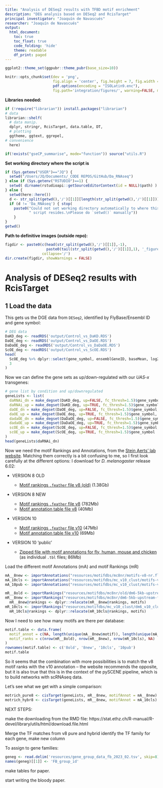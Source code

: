```yaml
---
title: "Analysis of DESeq2 results with TFBD motif enrichment"
description: "DEG analysis based on DESeq2 and RcisTarget"
principal investigator: "Joaquín de Navascués"
researcher: "Joaquín de Navascués"
output: 
  html_document:
    toc: true
    toc_float: true
    code_folding: 'hide'
    theme: readable
    df_print: paged
---
```

```r
ggplot2::theme_set(ggpubr::theme_pubr(base_size=10))
```

```r
knitr::opts_chunk$set(dev = 'png', 
                      fig.align = 'center', fig.height = 7, fig.width = 8.5, 
                      pdf.options(encoding = "ISOLatin9.enc"),
                      fig.path='integration/figures/', warning=FALSE, message=FALSE)
```

**Libraries needed:**
```r
if (!require("librarian")) install.packages("librarian")
# data
librarian::shelf(
  # data manip.
  dplyr, stringr, RcisTarget, data.table, DT,
  # plotting
  ggtheme, ggtext, ggrepel,
# convenience
  here)

if(!exists("gseCP_summarise", mode="function")) source("utils.R")
```

**Set working directory where the script is**
```r
if (Sys.getenv("USER")=="JQ") {
  setwd("/Users/JQ/Documents/_CODE REPOS/GitHub/Da_RNAseq")
} else if (Sys.getenv("RSTUDIO")==1) {
  setwd( dirname(rstudioapi::getSourceEditorContext(id = NULL)$path) ) # gets what is in the editor
} else {
  setwd(here::here())
  d <- str_split(getwd(),'/')[[1]][length(str_split(getwd(),'/')[[1]])]
  if (d != 'Da_RNAseq') { stop(
    paste0("Could not set working directory automatically to where this",
           " script resides.\nPlease do `setwd()` manually"))
    }
}
getwd()
```

**Path to definitive images (outside repo):**
```r
figdir <- paste0(c(head(str_split(getwd(),'/')[[1]],-1),
                   paste0(tail(str_split(getwd(),'/')[[1]],1), '_figures')),
                 collapse='/')
dir.create(figdir, showWarnings = FALSE)
```


# Analysis of DESeq2 results with RcisTarget


## 1 Load the data


This gets us the DGE data from `DESeq2`, identified by FlyBase/Ensembl ID and gene symbol:
```r
# DEG data
DaKD_deg <- readRDS('output/Control_vs_DaKD.RDS')
DaOE_deg <- readRDS('output/Control_vs_DaOE.RDS')
DaDaOE_deg <- readRDS('output/Control_vs_DaDaOE.RDS')
ScOE_deg <- readRDS('output/Control_vs_ScOE.RDS')
head(
  ScOE_deg %>% dplyr::select(gene_symbol, ensemblGeneID, baseMean, log2FoldChange, padj),
  3
)
```

Now we can define the gene sets as up/down-regulated with our _UAS-x_ transgenes:
```r
# gene list by condition and up/downregulated
geneLists <- list(
  daRNAi_dn = make_degset(DaKD_deg, up=FALSE, fc_thresh=1.5)$gene_symbol,
  daRNAi_up = make_degset(DaKD_deg, up=TRUE, fc_thresh=1.5)$gene_symbol,
  daOE_dn = make_degset(DaOE_deg, up=FALSE, fc_thresh=1.5)$gene_symbol,
  daOE_up = make_degset(DaOE_deg, up=TRUE, fc_thresh=1.5)$gene_symbol,
  dadaOE_dn = make_degset(DaDaOE_deg, up=FALSE, fc_thresh=1.5)$gene_symbol,
  dadaOE_up = make_degset(DaDaOE_deg, up=TRUE, fc_thresh=1.5)$gene_symbol,
  scOE_dn = make_degset(ScOE_deg, up=FALSE, fc_thresh=1.5)$gene_symbol,
  scOE_up = make_degset(ScOE_deg, up=TRUE, fc_thresh=1.5)$gene_symbol
)
head(geneLists$daRNAi_dn)
```

Now we need the motif Rankings and Annotations, from the [Stein Aerts' lab website](https://resources.aertslab.org/cistarget/).
Matching them correctly is a bit confusing to me, so I first look carefully at the different options:
I download for _D. melanogaster_ release 6.02:

- VERSION 8 OLD

  - [Motif rankings `.feather` file v8 (old)](https://resources.aertslab.org/cistarget/databases/old/drosophila_melanogaster/dm6/flybase_r6.02/mc8nr/gene_based/dm6-5kb-upstream-full-tx-11species.mc8nr.feather) (1.38Gb)

- VERSION 8 NEW

  - [Motif rankings `.feather` file v8](https://resources.aertslab.org/cistarget/databases/drosophila_melanogaster/dm6/flybase_r6.02/mc8nr/gene_based/dm6-5kb-upstream-full-tx-11species.mc8nr.genes_vs_motifs.rankings.feather) (782Mb) 
  - [Motif annotation table file v8](https://resources.aertslab.org/cistarget/motif2tf/motifs-v8-nr.flybase-m0.001-o0.0.tbl) (40Mb)

- VERSION 10

  - [Motif rankings `.feather` file v10](https://resources.aertslab.org/cistarget/databases/drosophila_melanogaster/dm6/flybase_r6.02/mc_v10_clust/gene_based/dm6_v10_clust.genes_vs_motifs.rankings.feather) (47Mb) 
  - [Motif annotation table file v10](https://resources.aertslab.org/cistarget/motif2tf/motifs-v10nr_clust-nr.flybase-m0.001-o0.0.tbl) (69Mb)

- VERSION 10 'public'

  - [Zipped file with motif annotations for fly, human, mouse and chicken ](https://resources.aertslab.org/cistarget/motif_collections/v10nr_clust_public/v10nr_clust_public.zip) (as individual `.tbl` files; 86Mb)

Load the different motif Annotations (mA) and motif Rankings (mR)
```r
mA__8new <- importAnnotations("resources/motifdbs/mc8nr/motifs-v8-nr.flybase-m0.001-o0.0.tbl")
mA_10cls <- importAnnotations("resources/motifdbs/mc_v10_clust/motifs-v10nr_clust-nr.flybase-m0.001-o0.0.tbl")
mA_10pub <- importAnnotations("resources/motifdbs/mc_v10_clust/motifs-v10-nr.flybase-m0.00001-o0.0.tbl")

mR__8old <- importRankings("resources/motifdbs/mc8nr/old/dm6-5kb-upstream-full-tx-11species.mc8nr.feather")
mR__8new <- importRankings("resources/motifdbs/mc8nr/dm6-5kb-upstream-full-tx-11species.mc8nr.genes_vs_motifs.rankings.feather")
  mR__8new@rankings <- dplyr::relocate(mR__8new@rankings, motifs)
mR_10cls <- importRankings("resources/motifdbs/mc_v10_clust/dm6_v10_clust.genes_vs_motifs.rankings.feather")
  mR_10cls@rankings <- dplyr::relocate(mR_10cls@rankings, motifs)
```

Now I need to see how many motifs are there per database:
```r
motif.table <- data.frame(
  motif_annot = c(NA, length(unique(mA__8new$motif)), length(unique(mA_10cls$motif)), length(unique(mA_10pub$motif))),
  motif_ranks = c(nrow(mR__8old), nrow(mR__8new), nrow(mR_10cls), NA)
)
rownames(motif.table) <- c('8old', '8new', '10cls', '10pub')
motif.table
```

So it seems that the combination with more possibilities is to match the v8 motif ranks with the v10 annotation -- the website recommends the opposite, but it is also true that this is in the context of the pySCENE pipeline, which is to build networks with scRNAseq data.

Let's see what we get with a simple comparison:

```r
motrich_pure8 <- cisTarget(geneLists, mR__8new, motifAnnot = mA__8new)
motrich_hybr8 <- cisTarget(geneLists, mR__8new, motifAnnot = mA_10cls)
```

NEXT STEPS:

make the downloading from the RMD file:
https://stat.ethz.ch/R-manual/R-devel/library/utils/html/download.file.html

Merge the TF matches from v8 pure and hybrid
identify the TF family for each gene, make new column

To assign to gene families:
```r
geneg <- read.delim('resources/gene_group_data_fb_2023_02.tsv', skip=8)#comment.char = '#')
names(geneg)[[1]] <- 'FB_group_id'
```

make tables for paper.

start writing the bloody paper.





